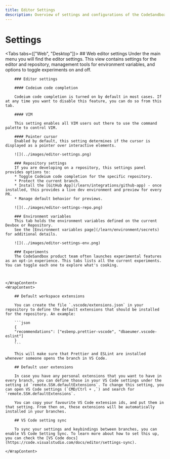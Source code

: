 ```yaml
---
title: Editor Settings
description: Overview of settings and configurations of the CodeSandbox editor.
---
```



# Settings

<Tabs tabs={["Web", "Desktop"]}>
    <WrapContent>
        ## Web editor settings
        Under the main menu you will find the editor settings. This view contains settings for the editor and repository, management tools for environment variables, and options to toggle experiments on and off.

        ### Editor settings

        #### Codeium code completion

        Codeium code completion is turned on by default in most cases. If at any time you want to disable this feature, you can do so from this tab.

        #### VIM

        This setting enables all VIM users out there to use the command palette to control VIM.

        #### Pointer cursor
        Enabled by default, this setting determines if the cursor is displayed as a pointer over interactive elements.

        ![](../images/editor-settings.png)

        ### Repository settings
        If you are developing on a repository, this settings panel provides options to:
        * Toggle Codeium code completion for the specific repository.
        * Protect the current branch.
        * Install the [GitHub App](/learn/integrations/github-app) - once installed, this provides a live dev environment and preview for every PR.
        * Manage default behavior for previews.

        ![](../images/editor-settings-repo.png)

        ### Environment variables
        This tab holds the environment variables defined on the current Devbox or Repository.
        See the [Environment variables page](/learn/environment/secrets) for additional details.

        ![](../images/editor-settings-env.png)

        ### Experiments
        The CodeSandbox product team often launches experimental features as an opt-in experience. This tabs lists all the current experiments. You can toggle each one to explore what's cooking.



    </WrapContent>
    <WrapContent>

        ## Default workspace extensions

        You can create the file `.vscode/extensions.json` in your repository to define the default extensions that should be installed for the repository. An example:

        ```json
        {
        "recommendations": ["esbenp.prettier-vscode", "dbaeumer.vscode-eslint"]
        }
        ```

        This will make sure that Prettier and ESLint are installed whenever someone opens the branch in VS Code.

        ## Default user extensions

        In case you have any personal extensions that you want to have in every branch, you can define those in your VS Code settings under the setting id `remote.SSH.defaultExtensions`. To change this setting, you can open VS Code settings (`CMD/Ctrl + ,`) and search for `remote.SSH.defaultExtensions`.

        You can copy your favourite VS Code extension ids, and put them in that setting. From then on, these extensions will be automatically installed in your branches.

        ## VS Code setting sync

        To sync your settings and keybindings between branches, you can enable VS Code Setting Sync. To learn more about how to set this up, you can check the [VS Code docs](https://code.visualstudio.com/docs/editor/settings-sync).

    </WrapContent>

</Tabs>
